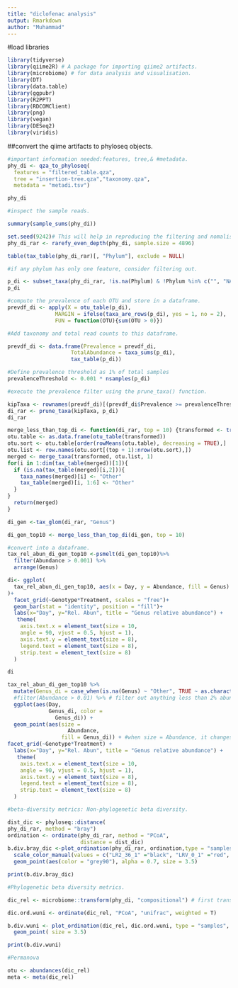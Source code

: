 ```yaml
---
title: "diclofenac analysis"
output: Rmarkdown
author: "Muhammad"
---
```

#load libraries
```r
library(tidyverse)
library(qiime2R) # A package for importing qiime2 artifacts. 
library(microbiome) # for data analysis and visualisation.
library(DT)
library(data.table)
library(ggpubr)
library(R2PPT)
library(RDCOMClient)
library(png)
library(vegan)
library(DESeq2)
library(viridis)

```


##convert the qiime artifacts to phyloseq objects.
```r
#important information needed:features, tree,& #metadata.
phy_di <- qza_to_phyloseq( 
  features = "filtered_table.qza",
  tree = "insertion-tree.qza","taxonomy.qza",
  metadata = "metadi.tsv")


```


```r
phy_di
```


```r
#inspect the sample reads.

summary(sample_sums(phy_di))
```


```r
set.seed(9242)# This will help in reproducing the filtering and nomalisation.
phy_di_rar <- rarefy_even_depth(phy_di, sample.size = 4896)
```


```r
table(tax_table(phy_di_rar)[, "Phylum"], exclude = NULL)
```


```r
#if any phylum has only one feature, consider filtering out.

p_di <- subset_taxa(phy_di_rar, !is.na(Phylum) & !Phylum %in% c("", "NA", "Patescibacteria", "Myxococcota"))
p_di
```


```r
#compute the prevalence of each OTU and store in a dataframe.
prevdf_di <- apply(X = otu_table(p_di),
               MARGIN = ifelse(taxa_are_rows(p_di), yes = 1, no = 2),
               FUN = function(OTU){sum(OTU > 0)})
```



```r
#Add taxonomy and total read counts to this dataframe.

prevdf_di <- data.frame(Prevalence = prevdf_di,
                    TotalAbundance = taxa_sums(p_di),
                    tax_table(p_di))
```


```r
#Define prevalence threshold as 1% of total samples
prevalenceThreshold <- 0.001 * nsamples(p_di)

```


```r
#execute the prevalence filter using the prune_taxa() function.

kipTaxa <- rownames(prevdf_di)[(prevdf_di$Prevalence >= prevalenceThreshold)]
di_rar <- prune_taxa(kipTaxa, p_di)
di_rar
```


```r
merge_less_than_top_di <- function(di_rar, top = 10) {transformed <- transform_sample_counts(di_rar, function(OTU) OTU/sum(OTU))
otu.table <- as.data.frame(otu_table(transformed))
otu.sort <- otu.table[order(rowMeans(otu.table), decreasing = TRUE),]
otu.list <- row.names(otu.sort[(top + 1):nrow(otu.sort),])
merged <- merge_taxa(transformed, otu.list, 1)
for(i in 1:dim(tax_table(merged))[1]){
  if (is.na(tax_table(merged)[i,2])){
    taxa_names(merged)[i] <- "Other"
    tax_table(merged)[i, 1:6] <- "Other" 
  }
}
  return(merged)
}
```



```r
di_gen <-tax_glom(di_rar, "Genus")
```


```r
di_gen_top10 <- merge_less_than_top_di(di_gen, top = 10)

```


```r
#convert into a dataframe.
tax_rel_abun_di_gen_top10 <-psmelt(di_gen_top10)%>%
  filter(Abundance > 0.001) %>%
  arrange(Genus)

```



```r
di<- ggplot(
  tax_rel_abun_di_gen_top10, aes(x = Day, y = Abundance, fill = Genus)
)+
  facet_grid(~Genotype*Treatment, scales = "free")+
  geom_bar(stat = "identity", position = "fill")+
  labs(x="Day", y="Rel. Abun", title = "Genus relative abundance") +
   theme(
    axis.text.x = element_text(size = 10, 
    angle = 90, vjust = 0.5, hjust = 1),
    axis.text.y = element_text(size = 8),
    legend.text = element_text(size = 8),
    strip.text = element_text(size = 8)
  )
```

```r
di
```


```r
tax_rel_abun_di_gen_top10 %>%
  mutate(Genus_di = case_when(is.na(Genus) ~ "Other", TRUE ~ as.character(Genus))) %>% #this part changes everything that's uncharacterised to be called other
  #filter(Abundance > 0.01) %>% # filter out anything less than 2% abundance
  ggplot(aes(Day,
             Genus_di, color =
               Genus_di)) +
  geom_point(aes(size = 
                   Abundance, 
                 fill = Genus_di)) + #when size = Abundance, it changes the size to depend on the relative abundance in the dataframe.
facet_grid(~Genotype*Treatment) +
  labs(x="Day", y="Rel. Abun", title = "Genus relative abundance") +
   theme(
    axis.text.x = element_text(size = 10, 
    angle = 90, vjust = 0.5, hjust = 1),
    axis.text.y = element_text(size = 8),
    legend.text = element_text(size = 8),
    strip.text = element_text(size = 8)
  )

```


```r
#beta-diversity metrics: Non-phylogenetic beta diversity.

dist_dic <- phyloseq::distance(
phy_di_rar, method = "bray")
ordination <- ordinate(phy_di_rar, method = "PCoA",
                       distance = dist_dic)
b.div.bray_dic <-plot_ordination(phy_di_rar, ordination,type = "samples", shape = "Treatment", color = "Genotype", title = "PCoA; taxa(Genus)")+
  scale_color_manual(values = c("LR2_36_1" ="black", "LRV_0_1" ="red", "LRV_12_3" ="blue" , "LRV_8-5_3" ="green")) +
  geom_point(aes(color = "grey90"), alpha = 0.7, size = 3.5)
```

```r
print(b.div.bray_dic)
```

```r
#Phylogenetic beta diversity metrics.

dic_rel <- microbiome::transform(phy_di, "compositional") # first transform the phyloseq object
```


```r
dic.ord.wuni <- ordinate(dic_rel, "PCoA", "unifrac", weighted = T)
```

```r
b.div.wuni <- plot_ordination(dic_rel, dic.ord.wuni, type = "samples", color = "Genotype", title = "PCoA; taxa(Genus)")+
  geom_point( size = 3.5)
```

```r
print(b.div.wuni)
```

```r
#Permanova

otu <- abundances(dic_rel)
meta <- meta(dic_rel)

```


```r

```


